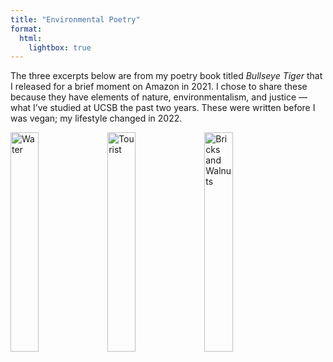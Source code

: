 ```yaml
---
title: "Environmental Poetry"
format:
  html:
    lightbox: true
---
```


The three excerpts below are from my poetry book titled *Bullseye Tiger* that I released for a brief moment on Amazon in 2021. I chose to share these because they have elements of nature, environmentalism, and justice — what I've studied at UCSB the past two years. These were written before I was vegan; my lifestyle changed in 2022.

![Water](IMG_6942.jpg){group="test" width="30%"}
![Tourist](IMG_6943.jpg){group="test" width="30%"}
![Bricks and Walnuts](IMG_6944.jpg){group="test" width="30%"}
